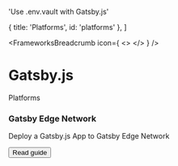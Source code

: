 

  'Use .env.vault with Gatsby.js'

  { title: 'Platforms', id: 'platforms' },
]

<FrameworksBreadcrumb icon={
  <>
    <GatsbyIcon className="h-9 w-9 text-[#663399]"/>
  </>
} />
# Gatsby.js
<GuideHeading lead={description} />

<div className="my-16 xl:max-w-none">
  <Heading level={2} id="platforms">
    Platforms
  </Heading>
  <div className="not-prose mt-4 grid grid-cols-1 gap-x-6 gap-y-10 border-t border-zinc-900/5 pt-10 dark:border-white/5 sm:grid-cols-2 xl:max-w-none xl:grid-cols-3">
    <div key="gatsby-edge-network" className="flex flex-row-reverse gap-6">
      <div className="flex-auto">
        <h3 className="text-sm font-semibold text-zinc-900 dark:text-white">
          Gatsby Edge Network
        </h3>
        <p className="mt-1 text-sm text-zinc-600 dark:text-zinc-400">Deploy a Gatsby.js App to Gatsby Edge Network</p>
        <p className="mt-4"><Button href="/docs/frameworks/gatsby/gatsby-edge" variant="text" arrow="right">Read guide</Button></p>
      </div>
      <GatsbyIcon className="h-9 w-9 text-[#663399]"/>
    </div>
  </div>
</div>
